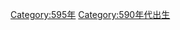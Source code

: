 {{Catnav|頁面分類|人物|出生|6世纪出生|595年代出生}}

{{出生年|59|5}}
{{Commonscat|590s births}}

[[Category:595年|Category:595年]]
[[Category:590年代出生|Category:590年代出生]]